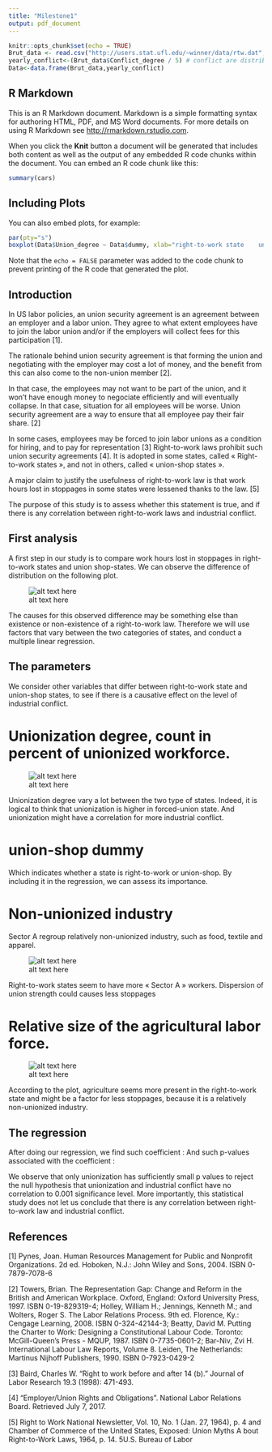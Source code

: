 ```yaml
---
title: "Milestone1"
output: pdf_document
---
```


```r
knitr::opts_chunk$set(echo = TRUE)
Brut_data <- read.csv("http://users.stat.ufl.edu/~winner/data/rtw.dat", header = FALSE, sep= "", dec =".", col.names = c("Post_abr", "Conflict_degree", "Union_degree", "dummy", "Sector_A_workers", "Ag_forces"))
yearly_conflict<-(Brut_data$Conflict_degree / 5) # conflict are distributed over 5 years.
Data<-data.frame(Brut_data,yearly_conflict)
```

## R Markdown

This is an R Markdown document. Markdown is a simple formatting syntax for authoring HTML, PDF, and MS Word documents. For more details on using R Markdown see <http://rmarkdown.rstudio.com>.

When you click the **Knit** button a document will be generated that includes both content as well as the output of any embedded R code chunks within the document. You can embed an R code chunk like this:

```r
summary(cars)
```

## Including Plots

You can also embed plots, for example:

```r

par(pty="s") 
boxplot(Data$Union_degree ~ Data$dummy, xlab="right-to-work state    union-shop state", ylab = "% of unionized workforce")

```

Note that the `echo = FALSE` parameter was added to the code chunk to prevent printing of the R code that generated the plot.

## Introduction

In US labor policies, an union security agreement is an agreement between an employer and a labor union. They agree to what extent employees have to join the labor union and/or if the employers will collect fees for this participation [1].

The rationale behind union security agreement is that forming the union and negotiating with the employer may cost a lot of money, and the benefit from this can also come to the non-union member [2].

In that case, the employees may not want to be part of the union, and it won’t have enough money to negociate efficiently and will eventually collapse. In that case, situation for all employees will be worse. Union security agreement are a way to ensure that all employee pay their fair share. [2]

In some cases, employees may be forced to join labor unions as a condition for hiring, and to pay for representation [3]
Right-to-work laws prohibit such union security agreements [4]. It is adopted in some states, called « Right-to-work states », and not in others, called « union-shop states ».

A major claim to justify the usefulness of right-to-work law is that work hours lost in stoppages in some states were lessened thanks to the law. [5]

The purpose of this study is to assess whether this statement is true, and if there is any correlation between right-to-work laws and industrial conflict.


## First analysis

A first step in our study is to compare work hours lost in stoppages in right-to-work states and union shop-states. We can observe the difference of distribution on the following plot.
 
![alt text here](Graphes/conflict_versus_dummy.png)

The causes for this observed difference may be something else than existence or non-existence of a right-to-work law. Therefore we will use factors that vary between the two categories of states, and conduct a multiple linear regression.

## The parameters

We consider other variables that differ between right-to-work state and union-shop states, to see if there is a causative effect on the level of industrial conflict.

# Unionization degree, count in percent of unionized workforce.
 
![alt text here](Graphes/union_versus_dummy.png)

Unionization degree vary a lot between the two type of states.
Indeed, it is logical to think that unionization is higher in forced-union state.
And unionization might have a correlation for more industrial conflict.

# union-shop dummy

Which indicates whether a state is right-to-work or union-shop. By including it in the regression, we can assess its importance.

# Non-unionized industry
Sector A regroup relatively non-unionized industry, such as food, textile and apparel.
 
![alt text here](Graphes/sectorA_versus_dummy.png)

Right-to-work states seem to have more « Sector A » workers.
Dispersion of union strength could causes less stoppages

# Relative size of the agricultural labor force.
 
![alt text here](Graphes/Ag_versus_dummy.png)

According to the plot, agriculture seems more present in the right-to-work state and might be a factor for less stoppages, because it is a relatively non-unionized industry.

## The regression

After doing our regression, we find such coefficient :
And such p-values associated with the coefficient : 


We observe that only unionization has sufficiently small p values to reject the null hypothesis that unionization and industrial conflict have no correlation to 0.001 significance level.
More importantly, this statistical study does not let us conclude that there is any correlation between right-to-work law and industrial conflict.

## References

[1] Pynes, Joan. Human Resources Management for Public and Nonprofit Organizations. 2d ed. Hoboken, N.J.: John Wiley and Sons, 2004. ISBN 0-7879-7078-6

[2] Towers, Brian. The Representation Gap: Change and Reform in the British and American Workplace. Oxford, England: Oxford University Press, 1997. ISBN 0-19-829319-4; Holley, William H.; Jennings, Kenneth M.; and Wolters, Roger S. The Labor Relations Process. 9th ed. Florence, Ky.: Cengage Learning, 2008. ISBN 0-324-42144-3; Beatty, David M. Putting the Charter to Work: Designing a Constitutional Labour Code. Toronto: McGill-Queen's Press - MQUP, 1987. ISBN 0-7735-0601-2; Bar-Niv, Zvi H. International Labour Law Reports, Volume 8. Leiden, The Netherlands: Martinus Nijhoff Publishers, 1990. ISBN 0-7923-0429-2

[3] Baird, Charles W. "Right to work before and after 14 (b)." Journal of Labor Research 19.3 (1998): 471-493.

[4] "Employer/Union Rights and Obligations". National Labor Relations Board. Retrieved July 7, 2017.

[5] Right to Work National Newsletter, Vol. 10, No. 1 (Jan. 27, 1964), p. 4 and Chamber of Commerce of the United States, Exposed: Union Myths A bout Right-to-Work Laws, 1964, p. 14. 5U.S. Bureau of Labor
